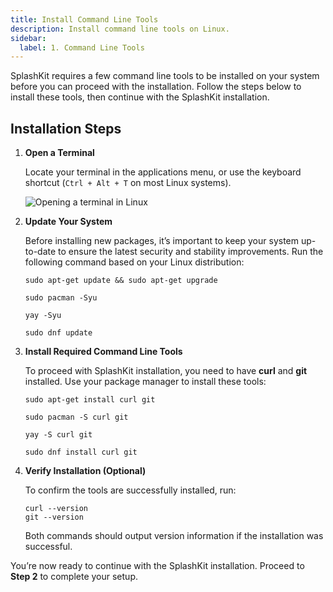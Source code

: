 ```yaml
---
title: Install Command Line Tools
description: Install command line tools on Linux.
sidebar:
  label: 1. Command Line Tools
---
```



SplashKit requires a few command line tools to be installed on your system before you can proceed with the installation. Follow the steps below to install these tools, then continue with the SplashKit installation.

## Installation Steps

<Steps>

1. **Open a Terminal**  

   Locate your terminal in the applications menu, or use the keyboard shortcut (`Ctrl + Alt + T` on most Linux systems).

   ![Opening a terminal in Linux](/gifs/linux/open-terminal.gif)

2. **Update Your System**  

   Before installing new packages, it’s important to keep your system up-to-date to ensure the latest security and stability improvements. Run the following command based on your Linux distribution:

   <Tabs syncKey="linux-distro">
   <TabItem label="Ubuntu/Debian">

   ```shell
   sudo apt-get update && sudo apt-get upgrade
   ```

   </TabItem>
   <TabItem label="Arch">
   <Tabs syncKey="package-manager">
   <TabItem label="With pacman">

   ```shell
   sudo pacman -Syu
   ```

   </TabItem>
   <TabItem label="With yay">

   ```shell
   yay -Syu
   ```

   </TabItem>
   </Tabs>
   </TabItem>
   <TabItem label="Fedora">

   ```shell
   sudo dnf update
   ```

   </TabItem>
   </Tabs>

3. **Install Required Command Line Tools**  

   To proceed with SplashKit installation, you need to have **curl** and **git** installed. Use your package manager to install these tools:

   <Tabs syncKey="linux-distro">
   <TabItem label="Ubuntu/Debian">

   ```shell
   sudo apt-get install curl git
   ```

   </TabItem>
   <TabItem label="Arch">
   <Tabs syncKey="package-manager">
   <TabItem label="With pacman">

   ```shell
   sudo pacman -S curl git
   ```

   </TabItem>
   <TabItem label="With yay">

   ```shell
   yay -S curl git
   ```

   </TabItem>
   </Tabs>
   </TabItem>
   <TabItem label="Fedora">

   ```shell
   sudo dnf install curl git
   ```

   </TabItem>
   </Tabs>

4. **Verify Installation (Optional)**  

   To confirm the tools are successfully installed, run:

   ```shell
   curl --version
   git --version
   ```

   Both commands should output version information if the installation was successful.

</Steps>

You’re now ready to continue with the SplashKit installation. Proceed to **Step 2** to complete your setup.
